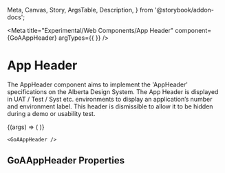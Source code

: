 
  Meta,
  Canvas,
  Story,
  ArgsTable,
  Description,
} from '@storybook/addon-docs';

<Meta
  title="Experimental/Web Components/App Header"
  component={GoAAppHeader}
  argTypes={{
  }}
/>

# App  Header

The AppHeader component aims to implement the 'AppHeader' specifications on the Alberta Design System.
The App  Header is displayed in UAT / Test / Syst etc. environments to display an application’s  number and environment label. This header is dismissible to allow it to be hidden during a demo or usability test.

<Canvas>
  <Story
    name="AppHeader"
    height={100}
    args={{ }
  >
    {(args) => (
      <GoAAppHeader />
    )}
  </Story>
</Canvas>

```tsx
<GoAAppHeader />
```

## GoAAppHeader Properties

<Description of={GoAAppHeader} />
<ArgsTable of={GoAAppHeader} />
